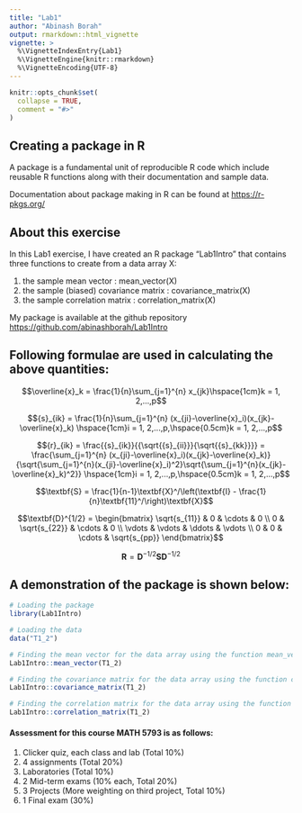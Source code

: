 ```yaml
---
title: "Lab1"
author: "Abinash Borah"
output: rmarkdown::html_vignette
vignette: >
  %\VignetteIndexEntry{Lab1}
  %\VignetteEngine{knitr::rmarkdown}
  %\VignetteEncoding{UTF-8}
---
```


```r
knitr::opts_chunk$set(
  collapse = TRUE,
  comment = "#>"
)
```

## Creating a package in R
A package is a  fundamental unit of reproducible R code which include reusable R functions along with their documentation and sample data. 

Documentation about package making in R can be found at <https://r-pkgs.org/>

## About this exercise
In this Lab1 exercise, I have created an R package "Lab1Intro" that contains three functions to create from a data array X:

1. the sample mean vector : mean_vector(X)
1. the sample (biased) covariance matrix : covariance_matrix(X) 
1. the sample correlation matrix : correlation_matrix(X)

My package is available at the github repository <https://github.com/abinashborah/Lab1Intro>

## Following formulae are used in calculating the above quantities:

$$\overline{x}_k = \frac{1}{n}\sum_{j=1}^{n} x_{jk}\hspace{1cm}k = 1, 2,...,p$$


$${s}_{ik} = \frac{1}{n}\sum_{j=1}^{n} (x_{ji}-\overline{x}_i)(x_{jk}-\overline{x}_k)
\hspace{1cm}i = 1, 2,...,p,\hspace{0.5cm}k = 1, 2,...,p$$


$${r}_{ik} = \frac{{s}_{ik}}{{\sqrt{{s}_{ii}}}{\sqrt{{s}_{kk}}}} = \frac{\sum_{j=1}^{n} (x_{ji}-\overline{x}_i)(x_{jk}-\overline{x}_k)}
{\sqrt{\sum_{j=1}^{n}(x_{ji}-\overline{x}_i)^2}\sqrt{\sum_{j=1}^{n}(x_{jk}-\overline{x}_k)^2}}
\hspace{1cm}i = 1, 2,...,p,\hspace{0.5cm}k = 1, 2,...,p$$


$$\textbf{S} = \frac{1}{n-1}\textbf{X}^/\left(\textbf{I} - \frac{1}{n}\textbf{11}^/\right)\textbf{X}$$

\usepackage{amsmath}

$$\textbf{D}^{1/2} = \begin{bmatrix}
\sqrt{s_{11}} & 0 & \cdots & 0 \\
0 & \sqrt{s_{22}} & \cdots & 0 \\
\vdots  & \vdots  & \ddots & \vdots  \\
0 & 0 & \cdots & \sqrt{s_{pp}} 
\end{bmatrix}$$

$$\textbf{R} = \textbf{D}^{{-1}/{2}}\textbf{S}\textbf{D}^{{-1}/{2}}$$

## A demonstration of the package is shown below:
```r
# Loading the package
library(Lab1Intro)

# Loading the data
data("T1_2")

# Finding the mean vector for the data array using the function mean_vector()
Lab1Intro::mean_vector(T1_2)

# Finding the covariance matrix for the data array using the function covariance_matrix()
Lab1Intro::covariance_matrix(T1_2)

# Finding the correlation matrix for the data array using the function correlation_matrix()
Lab1Intro::correlation_matrix(T1_2)
```

#### Assessment for this course MATH 5793 is as follows:
1. Clicker quiz, each class and lab (Total 10%)
1. 4 assignments (Total 20%)
1. Laboratories (Total 10%)
1. 2 Mid-term exams (10% each, Total 20%)
1. 3 Projects (More weighting on third project, Total 10%) 
1. 1 Final exam (30%)
